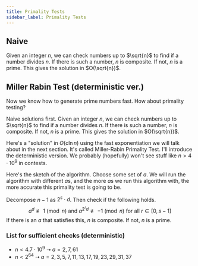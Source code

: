 ```yaml
---
title: Primality Tests
sidebar_label: Primality Tests
---
```


## Naive

Given an integer $n$, we can check numbers up to $\sqrt{n}$ to find if a number divides $n$. If there is such a number, $n$ is composite. If not, $n$ is a prime. This gives the solution in $O(\sqrt{n})$.

## Miller Rabin Test (deterministic ver.)

Now we know how to generate prime numbers fast. How about primality testing?

Naive solutions first. Given an integer $n$, we can check numbers up to $\sqrt{n}$ to find if a number divides $n$. If there is such a number, $n$ is composite. If not, $n$ is a prime. This gives the solution in $O(\sqrt{n})$.

Here's a "solution" in $O(c\ln n)$ using the fast exponentiation we will talk about in the next section. It's called Miller-Rabin Primality Test.
I'll introduce the deterministic version. We probably (hopefully) won't see stuff like $n> 4 \cdot 10^9$ in contests.

Here's the sketch of the algorithm. Choose some set of $a$. We will run the algorithm with different $a$s, and the more $a$s we run this algorithm with, the more accurate this primality test is going to be.

Decompose $n-1$ as $2^s \cdot d$. Then check if the following holds.
$$a^d \not\equiv 1 \pmod{n} \text{   and   }a^{2^rd} \not\equiv -1 \pmod{n} \text{    for all    } r \in [0,s-1]$$If there is an $a$ that satisfies this, $n$ is composite. If not, $n$ is a prime.

### List for sufficient checks (deterministic)

- $n<4.7 \cdot 10^9$ ➝ $a=2,7,61$
- $n<2^{64}$ ➝ $a=2,3,5,7,11,13,17,19,23,29,31,37$
